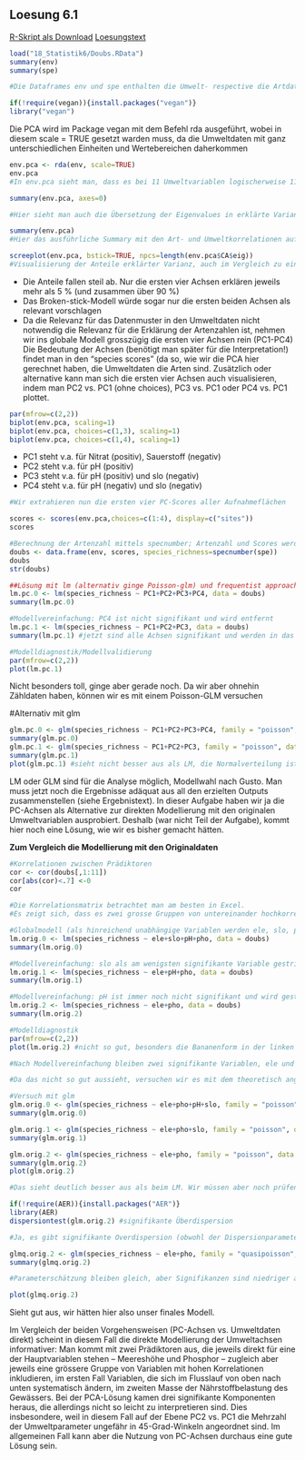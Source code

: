 
## Loesung 6.1

[R-Skript als Download](18_Statistik6/RFiles/Loesung_6.1_v.04.R)
[Loesungstext](Statistik_Loesungstext_6.1.pdf)

```r
load("18_Statistik6/Doubs.RData")
summary(env)
summary(spe)

#Die Dataframes env und spe enthalten die Umwelt- respective die Artdaten

if(!require(vegan)){install.packages("vegan")}
library("vegan")

```

Die PCA wird im Package vegan mit dem Befehl rda ausgeführt, wobei in diesem scale = TRUE gesetzt warden muss, da die Umweltdaten mit ganz unterschiedlichen Einheiten und Wertebereichen daherkommen

```r
env.pca <- rda(env, scale=TRUE)
env.pca
#In env.pca sieht man, dass es bei 11 Umweltvariablen logischerweise 11 orthogonale Principle Components gibt

summary(env.pca, axes=0)

#Hier sieht man auch die Übersetzung der Eigenvalues in erklärte Varianzen der einzelnen Principle Components

summary(env.pca)
#Hier das ausführliche Summary mit den Art- und Umweltkorrelationen auf den ersten sechs Achsen

screeplot(env.pca, bstick=TRUE, npcs=length(env.pca$CA$eig))
#Visualisierung der Anteile erklärter Varianz, auch im Vergleich zu einem Broken-Stick-Modell
```

- Die Anteile fallen steil ab. Nur die ersten vier Achsen erklären jeweils mehr als 5 % (und zusammen über 90 %)
- Das Broken-stick-Modell würde sogar nur die ersten beiden Achsen als relevant vorschlagen
- Da die Relevanz für das Datenmuster in den Umweltdaten nicht notwendig die Relevanz für die Erklärung der Artenzahlen ist,    nehmen wir ins globale Modell grosszügig die ersten vier Achsen rein (PC1-PC4)
Die Bedeutung der Achsen (benötigt man später für die Interpretation!) findet man in den “species scores” (da so, wie wir die PCA hier gerechnet haben, die Umweltdaten die Arten sind. Zusätzlich oder alternative kann man sich die ersten vier Achsen auch visualisieren, indem man PC2 vs. PC1 (ohne choices), PC3 vs. PC1 oder PC4 vs. PC1 plottet.

```r

par(mfrow=c(2,2))
biplot(env.pca, scaling=1)
biplot(env.pca, choices=c(1,3), scaling=1)
biplot(env.pca, choices=c(1,4), scaling=1)

```

-	PC1 steht v.a. für Nitrat (positiv), Sauerstoff (negativ)
-	PC2 steht v.a. für pH (positiv)
-	PC3 steht v.a. für pH (positiv) und slo (negativ)
- PC4 steht v.a. für pH (negativ) und slo (negativ)

```r
#Wir extrahieren nun die ersten vier PC-Scores aller Aufnahmeflächen

scores <- scores(env.pca,choices=c(1:4), display=c("sites"))
scores

#Berechnung der Artenzahl mittels specnumber; Artenzahl und Scores werden zum Dataframe für die Regressionsanalyse hinzugefügt
doubs <- data.frame(env, scores, species_richness=specnumber(spe))
doubs
str(doubs)

##Lösung mit lm (alternativ ginge Poisson-glm) und frequentist approach (alternativ ginge Multimodelinference mit AICc)
lm.pc.0 <- lm(species_richness ~ PC1+PC2+PC3+PC4, data = doubs)
summary(lm.pc.0)

#Modellvereinfachung: PC4 ist nicht signifikant und wird entfernt
lm.pc.1 <- lm(species_richness ~ PC1+PC2+PC3, data = doubs)
summary(lm.pc.1) #jetzt sind alle Achsen signifikant und werden in das minimal adäquate Modell aufgenommen

#Modelldiagnostik/Modellvalidierung
par(mfrow=c(2,2))
plot(lm.pc.1) 
```

Nicht besonders toll, ginge aber gerade noch. Da wir aber ohnehin Zähldaten haben, können wir es mit einem Poisson-GLM versuchen

#Alternativ mit glm
```r
glm.pc.0 <- glm(species_richness ~ PC1+PC2+PC3+PC4, family = "poisson", data = doubs)
summary(glm.pc.0)
glm.pc.1 <- glm(species_richness ~ PC1+PC2+PC3, family = "poisson", data = doubs)
summary(glm.pc.1)
plot(glm.pc.1) #sieht nicht besser aus als LM, die Normalverteilung ist sogar schlechter
```

LM oder GLM sind für die Analyse möglich, Modellwahl nach Gusto. Man muss jetzt noch die Ergebnisse adäquat aus all den erzielten Outputs zusammenstellen (siehe Ergebnistext). In dieser Aufgabe haben wir ja die PC-Achsen als Alternative zur direkten Modellierung mit den originalen Umweltvariablen ausprobiert. Deshalb (war nicht Teil der Aufgabe), kommt hier noch eine Lösung, wie wir es bisher gemacht hätten.


**Zum Vergleich die Modellierung mit den Originaldaten**

```r
#Korrelationen zwischen Prädiktoren
cor <- cor(doubs[,1:11])
cor[abs(cor)<.7] <-0
cor 

#Die Korrelationsmatrix betrachtet man am besten in Excel.
#Es zeigt sich, dass es zwei grosse Gruppen von untereinander hochkorrelierten Variablen gibt: zum einen dfs-ele-dis-har-nit, zum anderen pho-nit-amm-oxy-bod, während slo und pH mit jeweils keiner anderen Variablen hochkorreliert sind. Insofern behalten wir eine aus der ersten Gruppe (ele), eine aus der zweiten Gruppe (pho) und die beiden «unabhängigen».

#Globalmodell (als hinreichend unabhängige Variablen werden ele, slo, pH und pho aufgenommen)
lm.orig.0 <- lm(species_richness ~ ele+slo+pH+pho, data = doubs)
summary(lm.orig.0)

#Modellvereinfachung: slo als am wenigsten signifikante Variable gestrichen
lm.orig.1 <- lm(species_richness ~ ele+pH+pho, data = doubs)
summary(lm.orig.1)

#Modellvereinfachung: pH ist immer noch nicht signifikant und wird gestrichen
lm.orig.2 <- lm(species_richness ~ ele+pho, data = doubs)
summary(lm.orig.2)

#Modelldiagnostik
par(mfrow=c(2,2))
plot(lm.orig.2) #nicht so gut, besonders die Bananenform in der linken obereren Abbildung

#Nach Modellvereinfachung bleiben zwei signifikante Variablen, ele und pho.

#Da das nicht so gut aussieht, versuchen wir es mit dem theoretisch angemesseneren Modell, einem Poisson-GLM.

#Versuch mit glm
glm.orig.0 <- glm(species_richness ~ ele+pho+pH+slo, family = "poisson", data = doubs)
summary(glm.orig.0)

glm.orig.1 <- glm(species_richness ~ ele+pho+slo, family = "poisson", data = doubs)
summary(glm.orig.1)

glm.orig.2 <- glm(species_richness ~ ele+pho, family = "poisson", data = doubs)
summary(glm.orig.2)
plot(glm.orig.2)

#Das sieht deutlich besser aus als beim LM. Wir müssen aber noch prüfen, ob evtl. Overdispersion vorliegt.

if(!require(AER)){install.packages("AER")}
library(AER)
dispersiontest(glm.orig.2) #signifikante Überdispersion

#Ja, es gibt signifikante Overdispersion (obwohl der Dispersionparameter sogar unter 2 ist, also nicht extrem). Wir können nun entweder quasipoisson oder negativebinomial nehmen.

glmq.orig.2 <- glm(species_richness ~ ele+pho, family = "quasipoisson", data = doubs)
summary(glmq.orig.2)

#Parameterschätzung bleiben gleich, aber Signifikanzen sind niedriger als beim GLM ohne Overdispersion.

plot(glmq.orig.2)
```

Sieht gut aus, wir hätten hier also unser finales Modell.

Im Vergleich der beiden Vorgehensweisen (PC-Achsen vs. Umweltdaten direkt) scheint in diesem Fall die direkte Modellierung der Umweltachsen informativer: Man kommt mit zwei Prädiktoren aus, die jeweils direkt für eine der Hauptvariablen stehen – Meereshöhe und Phosphor – zugleich aber jeweils eine grössere Gruppe von Variablen mit hohen Korrelationen inkludieren, im ersten Fall Variablen, die sich im Flusslauf von oben nach unten systematisch ändern, im zweiten Masse der Nährstoffbelastung des Gewässers. Bei der PCA-Lösung kamen drei signifikante Komponenten heraus, die allerdings nicht so leicht zu interpretieren sind. Dies insbesondere, weil in diesem Fall auf der Ebene PC2 vs. PC1 die Mehrzahl der Umweltparameter ungefähr in 45-Grad-Winkeln angeordnet sind. Im allgemeinen Fall kann aber die Nutzung von PC-Achsen durchaus eine gute Lösung sein.

